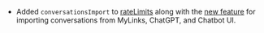 - Added `conversationsImport` to [rateLimits](/docs/configuration/librechat_yaml/object_structure/config#ratelimits) along with the [new feature](https://github.com/danny-avila/MyLinks/pull/2355) for importing conversations from MyLinks, ChatGPT, and Chatbot UI.

